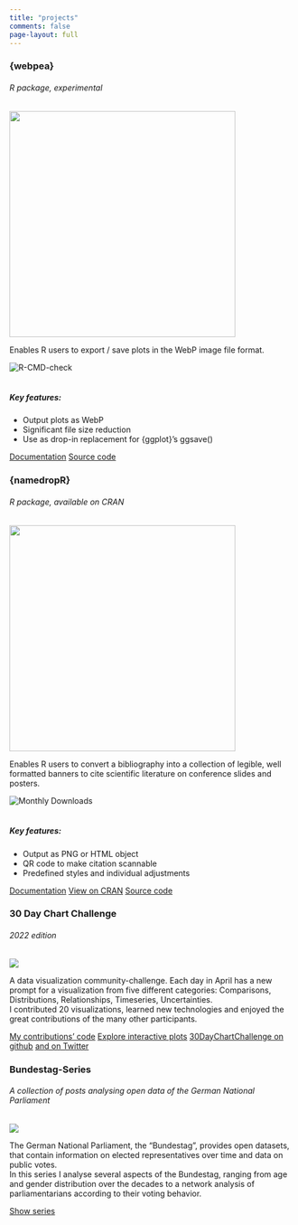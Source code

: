 ```yaml
---
title: "projects"
comments: false
page-layout: full
---
```


::: {.grid}

::: {.g-col-12 .g-col-md-6}

<div class="card mb-3">
<div class="card-body">
<h3 class="card-title">{webpea}</h3>
<h6 class="card-subtitle text-muted">R package, experimental</h6>
</div>
<img src="assets/images/webpea_hex.webp" class="contain" height="400"/>
<div class="card-body">
<p class="card-text">Enables R users to export / save plots in the WebP image file format.</p>
<img src="https://github.com/nucleic-acid/webpea/actions/workflows/R-CMD-check.yaml/badge.svg" alt="R-CMD-check" style="max-width: 100%;">
<br><br>
<h5>Key features:</h5>
</div>
<ul class="list-group list-group-flush">
<li class="list-group-item">Output plots as WebP</li>
<li class="list-group-item">Significant file size reduction</li>
<li class="list-group-item">Use as drop-in replacement for {ggplot}'s ggsave()</li>
</ul>
<div class="card-body">
<a href="https://nucleic-acid.github.io/webpea/" class="card-link">Documentation</a>
<a href="https://github.com/nucleic-acid/webpea/" class="card-link">Source code</a>
</div>
</div>

:::

::: {.g-col-12 .g-col-md-6}

<div class="card mb-3">
<div class="card-body">
<h3 class="card-title">{namedropR}</h3>
<h6 class="card-subtitle text-muted">R package, available on CRAN</h6>
</div>
<img src="assets/images/namedropr_hex.webp" class="contain" height="400"/>
<div class="card-body">
<p class="card-text">Enables R users to convert a bibliography into a collection of legible, well formatted banners to cite scientific literature on conference slides and posters. </p>
<img src="https://cranlogs.r-pkg.org/badges/namedropR" alt="Monthly Downloads">
<br><br>
<h5>Key features:</h5>
</div>
<ul class="list-group list-group-flush">
<li class="list-group-item">Output as PNG or HTML object</li>
<li class="list-group-item">QR code to make citation scannable</li>
<li class="list-group-item">Predefined styles and individual adjustments</li>
</ul>
<div class="card-body">
<a href="https://nucleic-acid.github.io/namedropR/" class="card-link">Documentation</a>
<a href="https://cloud.r-project.org/package=namedropR" class="card-link">View on CRAN</a>
<a href="https://github.com/nucleic-acid/namedropR/" class="card-link">Source code</a>
</div>
</div>

:::

::: {.g-col-12 .g-col-md-6}

<div class="card mb-3">
<div class="card-body">
<h3 class="card-title">30 Day Chart Challenge</h3>
<h6 class="card-subtitle text-muted">2022 edition</h6>
</div>
<img src="assets/images/chartchallenge2022.png" class="contain"/>
<div class="card-body">
<p class="card-text">A data visualization community-challenge. Each day in April has a new prompt for a visualization from five different categories: Comparisons, Distributions, Relationships, Timeseries, Uncertainties.<br>
I contributed 20 visualizations, learned new technologies and enjoyed the great contributions of the many other participants.</p>
</div>
<div class="card-body">
<a href="https://github.com/nucleic-acid/30DayChartChallenge_2022" class="card-link">My contributions' code</a>
<a href="https://jollydata.blog/posts/2022-04-15-30daychartchallenge-interactive-plots/" class="card-link">Explore interactive plots</a>
<a href="https://github.com/dominicroye/30DayChartChallenge_Edition2022" class="card-link">30DayChartChallenge on github</a>
<a href="https://github.com/nucleic-acid/30DayChartChallenge_2022" class="card-link">and on Twitter</a>
</div>
</div>

:::

::: {.g-col-12 .g-col-md-6}

<div class="card mb-3">
<div class="card-body">
<h3 class="card-title">Bundestag-Series</h3>
<h6 class="card-subtitle text-muted">A collection of posts analysing open data of the German National Parliament</h6>
</div>
<img src="assets/images/bt_image.jpg" class="contain"/>
<div class="card-body">
<p class="card-text">The German National Parliament, the "Bundestag", provides open datasets, that contain information on elected representatives over time and data on public votes.<br>
In this series I analyse several aspects of the Bundestag, ranging from age and gender distribution over the decades to a network analysis of parliamentarians according to their voting behavior.</p>
</div>
<div class="card-body">
<a href="https://jollydata.blog/posts.html#category=bundestag" class="card-link">Show series</a>
</div>
</div>

:::

:::

